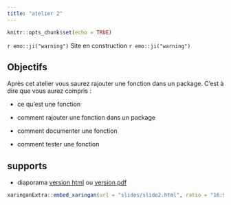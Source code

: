```yaml
---
title: "atelier 2"
---
```


```r
knitr::opts_chunk$set(echo = TRUE)
```

`r emo::ji("warning")` Site en construction `r emo::ji("warning")`

## Objectifs

Après cet atelier vous saurez rajouter une fonction dans un package. C'est à dire que vous aurez compris : 

  -  ce qu’est une fonction
  
  -  comment rajouter une fonction dans un package

  -  comment documenter une fonction

  -  comment tester une fonction

## supports

- diaporama [version html](slides/slide2.html) ou [version pdf](slides/slide2.pdf)

```r
xaringanExtra::embed_xaringan(url = "slides/slide2.html", ratio = "16:9")
```